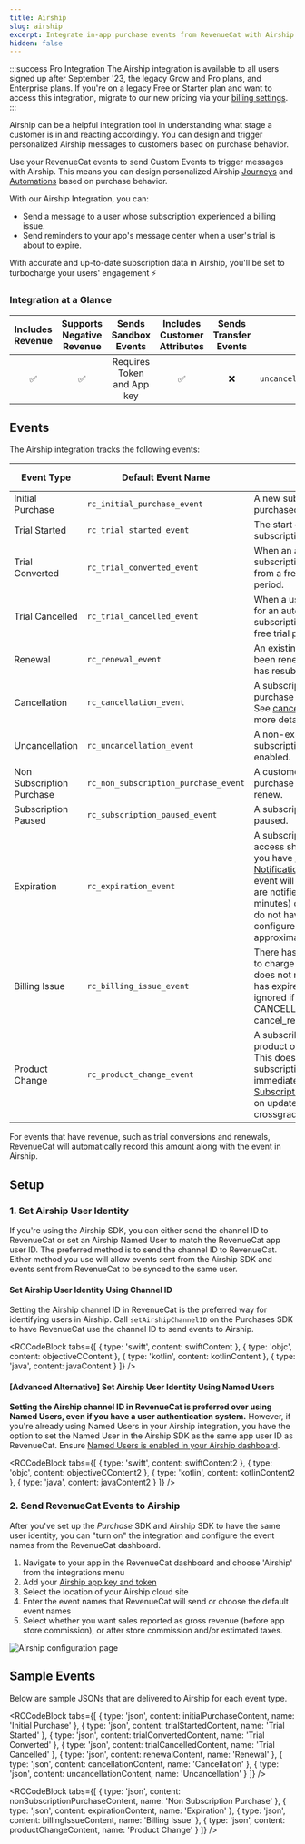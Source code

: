 ```yaml
---
title: Airship
slug: airship
excerpt: Integrate in-app purchase events from RevenueCat with Airship
hidden: false
---
```


:::success Pro Integration
The Airship integration is available to all users signed up after September '23, the legacy Grow and Pro plans, and Enterprise plans. If you're on a legacy Free or Starter plan and want to access this integration, migrate to our new pricing via your [billing settings](https://app.revenuecat.com/settings/billing).
:::

Airship can be a helpful integration tool in understanding what stage a customer is in and reacting accordingly. You can design and trigger personalized Airship messages to customers based on purchase behavior.

Use your RevenueCat events to send Custom Events to trigger messages with Airship. This means you can design personalized Airship [Journeys](https://docs.airship.com/guides/messaging/user-guide/journeys/about/) and [Automations](https://docs.airship.com/guides/messaging/user-guide/messages/automation/about/) based on purchase behavior.

With our Airship Integration, you can:

- Send a message to a user whose subscription experienced a billing issue.
- Send reminders to your app's message center when a user's trial is about to expire.

With accurate and up-to-date subscription data in Airship, you'll be set to turbocharge your users' engagement ⚡️

### Integration at a Glance

| Includes Revenue | Supports Negative Revenue |    Sends Sandbox Events    | Includes Customer Attributes | Sends Transfer Events |                                                                      Optional Event Types                                                                       |
| :--------------: | :-----------------------: | :------------------------: | :----------------------------: | :-------------------: | :-------------------------------------------------------------------------------------------------------------------------------------------------------------: |
|        ✅        |            ✅             | Requires Token and App key |               ✅               |          ❌           | `non_subscription_purchase_event` `uncancellation_event``subscription_paused_event``expiration_event``billing_issue_event` `product_change_event` |

## Events

The Airship integration tracks the following events:

| Event Type                | Default Event Name                   | Description                                                                                                                                                                                                                                                                                                                                             | App Store | Play Store | Amazon | Stripe | Promo |
| ------------------------- | ------------------------------------ | ------------------------------------------------------------------------------------------------------------------------------------------------------------------------------------------------------------------------------------------------------------------------------------------------------------------------------------------------------- | --------- | ---------- | ------ | ------ | ----- |
| Initial Purchase          | `rc_initial_purchase_event`          | A new subscription has been purchased.                                                                                                                                                                                                                                                                                                                  | ✅        | ✅         | ✅     | ✅     | ❌    |
| Trial Started             | `rc_trial_started_event`             | The start of an auto-renewing subscription product free trial.                                                                                                                                                                                                                                                                                          | ✅        | ✅         | ✅     | ✅     | ❌    |
| Trial Converted           | `rc_trial_converted_event`           | When an auto-renewing subscription product converts from a free trial to normal paid period.                                                                                                                                                                                                                                                            | ✅        | ✅         | ✅     | ✅     | ❌    |
| Trial Cancelled           | `rc_trial_cancelled_event`           | When a user turns off renewals for an auto-renewing subscription product during a free trial period.                                                                                                                                                                                                                                                    | ✅        | ✅         | ✅     | ✅     | ❌    |
| Renewal                   | `rc_renewal_event`                   | An existing subscription has been renewed or a lapsed user has resubscribed.                                                                                                                                                                                                                                                                            | ✅        | ✅         | ✅     | ✅     | ❌    |
| Cancellation              | `rc_cancellation_event`              | A subscription or non-renewing purchase has been cancelled. See [cancellation reasons](/integrations/webhooks/event-types-and-fields#cancellation-and-expiration-reasons) for more details.                                                                                                                                                    | ✅        | ✅         | ✅     | ✅     | ✅    |
| Uncancellation            | `rc_uncancellation_event`            | A non-expired cancelled subscription has been re-enabled.                                                                                                                                                                                                                                                                                               | ✅        | ✅         | ✅     | ❌     | ❌    |
| Non Subscription Purchase | `rc_non_subscription_purchase_event` | A customer has made a purchase that will not auto-renew.                                                                                                                                                                                                                                                                                                | ✅        | ✅         | ✅     | ✅     | ✅    |
| Subscription Paused       | `rc_subscription_paused_event`       | A subscription has been paused.                                                                                                                                                                                                                                                                                                                         | ❌        | ✅         | ❌     | ❌     | ❌    |
| Expiration                | `rc_expiration_event`                | A subscription has expired and access should be removed. If you have [Platform Server Notifications](/platform-resources/server-notifications) configured, this event will occur as soon as we are notified (within seconds to minutes) of the expiration. If you do not have notifications configured, delays may be approximately 1 hour. | ✅        | ✅         | ✅     | ✅     | ✅    |
| Billing Issue             | `rc_billing_issue_event`             | There has been a problem trying to charge the subscriber. This does not mean the subscription has expired. Can be safely ignored if listening to CANCELLATION event + cancel_reason=BILLING_ERROR.                                                                                                                                                      | ✅        | ✅         | ✅     | ✅     | ❌    |
| Product Change            | `rc_product_change_event`            | A subscriber has changed the product of their subscription. This does not mean the new subscription is in effect immediately. See [Managing Subscriptions](/subscription-guidance/managing-subscriptions) for more details on updates, downgrades, and crossgrades.                                                                                                        | ✅        | ✅         | ❌     | ✅     | ❌    |

For events that have revenue, such as trial conversions and renewals, RevenueCat will automatically record this amount along with the event in Airship.

## Setup

### 1. Set Airship User Identity

If you're using the Airship SDK, you can either send the channel ID to RevenueCat or set an Airship Named User to match the RevenueCat app user ID. The preferred method is to send the channel ID to RevenueCat. Either method you use will allow events sent from the Airship SDK and events sent from RevenueCat to be synced to the same user.

#### Set Airship User Identity Using Channel ID

Setting the Airship channel ID in RevenueCat is the preferred way for identifying users in Airship. Call `setAirshipChannelID` on the Purchases SDK to have RevenueCat use the channel ID to send events to Airship.


<RCCodeBlock tabs={[
    { type: 'swift', content: swiftContent },
    { type: 'objc', content: objectiveCContent },
    { type: 'kotlin', content: kotlinContent },
    { type: 'java', content: javaContent }
]} />

#### [Advanced Alternative] Set Airship User Identity Using Named Users

**Setting the Airship channel ID in RevenueCat is preferred over using Named Users, even if you have a user authentication system.** However, if you're already using Named Users in your Airship integration, you have the option to set the Named User in the Airship SDK as the same app user ID as RevenueCat. Ensure [Named Users is enabled in your Airship dashboard](https://docs.airship.com/guides/messaging/user-guide/project/enable-features/#named-users).


<RCCodeBlock tabs={[
    { type: 'swift', content: swiftContent2 },
    { type: 'objc', content: objectiveCContent2 },
    { type: 'kotlin', content: kotlinContent2 },
    { type: 'java', content: javaContent2 }
]} />

### 2. Send RevenueCat Events to Airship

After you've set up the _Purchase_ SDK and Airship SDK to have the same user identity, you can "turn on" the integration and configure the event names from the RevenueCat dashboard.

1. Navigate to your app in the RevenueCat dashboard and choose 'Airship' from the integrations menu
2. Add your [Airship app key and token](https://docs.airship.com/guides/admin/security/account-security/)
3. Select the location of your Airship cloud site
4. Enter the event names that RevenueCat will send or choose the default event names
5. Select whether you want sales reported as gross revenue (before app store commission), or after store commission and/or estimated taxes.

![Airship configuration page](/images/fd69e5f-app.revenuecat.com_projects_85ff18c7_integrations_branch_6_8d4ce309c76ef85954700461d9ab2ffb.png)

## Sample Events

Below are sample JSONs that are delivered to Airship for each event type.


<RCCodeBlock tabs={[
    { type: 'json', content: initialPurchaseContent, name: 'Initial Purchase' },
    { type: 'json', content: trialStartedContent, name: 'Trial Started' },
    { type: 'json', content: trialConvertedContent, name: 'Trial Converted' },
    { type: 'json', content: trialCancelledContent, name: 'Trial Cancelled' },
    { type: 'json', content: renewalContent, name: 'Renewal' },
    { type: 'json', content: cancellationContent, name: 'Cancellation' },
    { type: 'json', content: uncancellationContent, name: 'Uncancellation' }
]} />


<RCCodeBlock tabs={[
    { type: 'json', content: nonSubscriptionPurchaseContent, name: 'Non Subscription Purchase' },
    { type: 'json', content: expirationContent, name: 'Expiration' },
    { type: 'json', content: billingIssueContent, name: 'Billing Issue' },
    { type: 'json', content: productChangeContent, name: 'Product Change' }
]} />